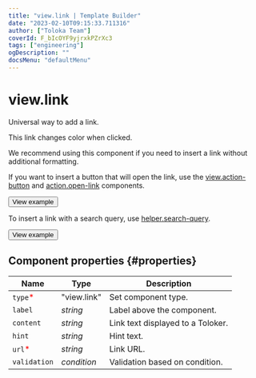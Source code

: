 ```yaml
---
title: "view.link | Template Builder"
date: "2023-02-10T09:15:33.711316"
author: ["Toloka Team"]
coverId: F_bIcOYF9yjrxkPZrXc3
tags: ["engineering"]
ogDescription: ""
docsMenu: "defaultMenu"
---
```


# view.link

Universal way to add a link.

This link changes color when clicked.

We recommend using this component if you need to insert a link without additional formatting.

If you want to insert a button that will open the link, use the [view.action-button](/docs-new/template-builder/reference/view.action-button) and [action.open-link](/docs-new/template-builder/reference/action.open-link) components.

<Button themeColor="light" view="default" size="l" type="link" url="https://ya.cc/t/NaCxphQV3xPEYn">View example</Button>

To insert a link with a search query, use [helper.search-query](/docs-new/template-builder/reference/helper.search-query).

<Button themeColor="light" view="default" size="l" type="link" url="https://ya.cc/t/W5KExwg_3vwB57">View example</Button>

## Component properties {#properties}

**Name** | **Type** | **Description**
----- | ----- | -----
`type`<span style="color: red">\*</span> | "view.link" | Set component type.
`label` | _string_ | Label above the component.
`content` | _string_ | Link text displayed to a Toloker.
`hint` | _string_ | Hint text.
`url`<span style="color: red">\*</span> | _string_ | Link URL.
`validation` | _condition_ | Validation based on condition.

